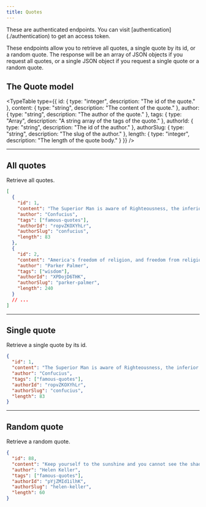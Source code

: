 ```yaml
---
title: Quotes
---
```


<Callout variant="warning">
  These are authenticated endpoints. You can visit [authentication](./authentication) to get an access token.
</Callout>

These endpoints allow you to retrieve all quotes, a single quote by its id, or a random quote. The response will be an array of JSON objects if you request all quotes, or a single JSON object if you request a single quote or a random quote.

## The Quote model

<TypeTable
  type={{
    id: { type: "integer", description: "The id of the quote." },
    content: { type: "string", description: "The content of the quote." },
    author: { type: "string", description: "The author of the quote." },
    tags: { type: "Array<string>", description: "A string array of the tags of the quote." },
    authorId: { type: "string", description: "The id of the author." },
    authorSlug: { type: "string", description: "The slug of the author." },
    length: { type: "integer", description: "The length of the quote body." }
  }}
/>

<Hr />

## All quotes

<EndpointDetails path="/quotes" />

Retrieve all quotes.

```json title="Response"
[
  {
    "id": 1,
    "content": "The Superior Man is aware of Righteousness, the inferior man is aware of advantage.",
    "author": "Confucius",
    "tags": ["famous-quotes"],
    "authorId": "ropvZKOXYhLr",
    "authorSlug": "confucius",
    "length": 83
  },
  {
    "id": 2,
    "content": "America's freedom of religion, and freedom from religion, offers every wisdom tradition an opportunity to address our soul-deep needs: Christianity, Judaism, Islam, Buddhism, Hinduism, secular humanism, agnosticism and atheism among others.",
    "author": "Parker Palmer",
    "tags": ["wisdom"],
    "authorId": "XPDojD6THK",
    "authorSlug": "parker-palmer",
    "length": 240
  }
  // ...
]
```

<Hr />

## Single quote

<EndpointDetails path="/quotes/<id>" />

Retrieve a single quote by its id.

```json title="Response"
{
  "id": 1,
  "content": "The Superior Man is aware of Righteousness, the inferior man is aware of advantage.",
  "author": "Confucius",
  "tags": ["famous-quotes"],
  "authorId": "ropvZKOXYhLr",
  "authorSlug": "confucius",
  "length": 83
}
```

<Hr />

## Random quote

<EndpointDetails path="/quotes/random" />

Retrieve a random quote.

```json title="Response"
{
  "id": 88,
  "content": "Keep yourself to the sunshine and you cannot see the shadow.",
  "author": "Helen Keller",
  "tags": ["famous-quotes"],
  "authorId": "pYjZMId1ilhK",
  "authorSlug": "helen-keller",
  "length": 60
}
```
